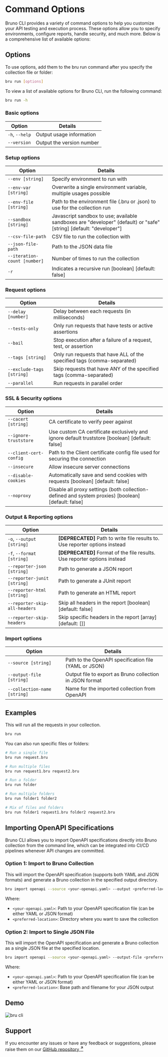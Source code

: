 
# Command Options

Bruno CLI provides a variety of command options to help you customize your API testing and execution process. These options allow you to specify environments, configure reports, handle security, and much more. Below is a comprehensive list of available options:

## Options 

To use options, add them to the bru run command after you specify the collection file or folder:

```bash
bru run [options]
```

To view a list of available options for Bruno CLI, run the following command:

```bash
bru run -h
```

### Basic options

| Option                       | Details                                                                       |
| ---------------------------- | ----------------------------------------------------------------------------- |
| `-h`, `--help`              | Output usage information                                                      |
| `--version`                 | Output the version number                                                     |

### Setup options

| Option                       | Details                                                                       |
| ---------------------------- | ----------------------------------------------------------------------------- |
| `--env [string]`            | Specify environment to run with                                               |
| `--env-var [string]`        | Overwrite a single environment variable, multiple usages possible             |
| `--env-file [string]`       | Path to the environment file (.bru or .json) to use for the collection run            |
| `--sandbox [string]`        | Javascript sandbox to use; available sandboxes are "developer" (default) or "safe" [string] [default: "developer"] |
| `--csv-file-path`           | CSV file to run the collection with                                           |
| `--json-file-path`           | Path to the JSON data file                                                   |             
| `--iteration-count [number]` | Number of times to run the collection                                        |
| `-r`                        | Indicates a recursive run [boolean] [default: false]                          |

### Request options

| Option                       | Details                                                                       |
| ---------------------------- | ----------------------------------------------------------------------------- |
| `--delay [number]`          | Delay between each requests (in milliseconds)                                 |
| `--tests-only`              | Only run requests that have tests or active assertions                        |
| `--bail`                    | Stop execution after a failure of a request, test, or assertion               |
| `--tags [string]`   | Only run requests that have ALL of the specified tags (comma-separated)        |
| `--exclude-tags [string]`   | Skip requests that have ANY of the specified tags (comma-separated)           |
| `--parallel`                | Run requests in parallel order                            |

### SSL & Security options

| Option                       | Details                                                                       |
| ---------------------------- | ----------------------------------------------------------------------------- |
| `--cacert [string]`         | CA certificate to verify peer against                                         |
| `--ignore-truststore`       | Use custom CA certificate exclusively and ignore default truststore [boolean] [default: false] |
| `--client-cert-config`      | Path to the Client certificate config file used for securing the connection   |
| `--insecure`                | Allow insecure server connections                                             |
| `--disable-cookies`         | Automatically save and send cookies with requests [boolean] [default: false] |
| `--noproxy`                 | Disable all proxy settings (both collection-defined and system proxies) [boolean] [default: false] |

### Output & Reporting options

| Option                       | Details                                                                       |
| ---------------------------- | ----------------------------------------------------------------------------- |
| `-o`, `--output [string]`   | **[DEPRECATED]** Path to write file results to. Use reporter options instead  |
| `-f`, `--format [string]`   | **[DEPRECATED]** Format of the file results. Use reporter options instead     |
| `--reporter-json [string]`  | Path to generate a JSON report                                                |
| `--reporter-junit [string]` | Path to generate a JUnit report                                               |
| `--reporter-html [string]`  | Path to generate an HTML report                                               |
| `--reporter-skip-all-headers` | Skip all headers in the report [boolean] [default: false]                   |
| `--reporter-skip-headers`   | Skip specific headers in the report [array] [default: []]                     |

### Import options

| Option                       | Details                                                                       |
| ---------------------------- | ----------------------------------------------------------------------------- |
| `--source [string]`         | Path to the OpenAPI specification file (YAML or JSON)                         |
| `--output-file [string]`    | Output file to export as Bruno collection in JSON format                      |
| `--collection-name [string]` | Name for the imported collection from OpenAPI                                 |

## Examples

This will run all the requests in your collection.


```bash copy
bru run
```

You can also run specific files or folders:

```bash copy
# Run a single file
bru run request.bru

# Run multiple files
bru run request1.bru request2.bru

# Run a folder
bru run folder

# Run multiple folders
bru run folder1 folder2

# Mix of files and folders
bru run folder1 request1.bru folder2 request2.bru
```

## Importing OpenAPI Specifications

Bruno CLI allows you to import OpenAPI specifications directly into Bruno collection from the command line, which can be integrated into CI/CD pipelines whenever API changes are committed.

### Option 1: Import to Bruno Collection

This will import the OpenAPI specification (supports both YAML and JSON formats) and generate a Bruno collection in the specified output directory.

```bash copy
bru import openapi --source <your-openapi.yaml> --output <preferred-location> --collection-name "Petstore API"
```

Where:
- `<your-openapi.yaml>`: Path to your OpenAPI specification file (can be either YAML or JSON format)
- `<preferred-location>`: Directory where you want to save the collection

### Option 2: Import to Single JSON File

This will import the OpenAPI specification and generate a Bruno collection as a single JSON file at the specified location.

```bash copy
bru import openapi --source <your-openapi.yaml> --output-file <preferred-location>.json --collection-name "Petstore API"
```

Where:
- `<your-openapi.yaml>`: Path to your OpenAPI specification file (can be either YAML or JSON format)
- `<preferred-location>`: Base path and filename for your JSON output


## Demo
![bru cli](/screenshots/cli-demo.webp)

## Support
If you encounter any issues or have any feedback or suggestions, please raise them on our [GitHub repository <strong><sup>↗</sup></strong>](https://github.com/usebruno/bruno)
